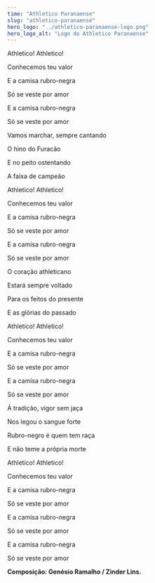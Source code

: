 ```yaml
---
time: "Athletico Paranaense"
slug: "athletico-paranaense"
hero_logo: "../athletico-paranaense-logo.png"
hero_logo_alt: "Logo do Athletico Paranaense"
---
```


Athletico! Athletico!

Conhecemos teu valor

E a camisa rubro-negra

Só se veste por amor

E a camisa rubro-negra

Só se veste por amor


Vamos marchar, sempre cantando

O hino do Furacão

E no peito ostentando

A faixa de campeão

Athletico! Athletico!

Conhecemos teu valor

E a camisa rubro-negra

Só se veste por amor

E a camisa rubro-negra

Só se veste por amor


O coração athleticano

Estará sempre voltado

Para os feitos do presente

E as glórias do passado


Athletico! Athletico!

Conhecemos teu valor

E a camisa rubro-negra

Só se veste por amor

E a camisa rubro-negra

Só se veste por amor


À tradição, vigor sem jaça

Nos legou o sangue forte

Rubro-negro é quem tem raça

E não teme a própria morte


Athletico! Athletico!

Conhecemos teu valor

E a camisa rubro-negra

Só se veste por amor

E a camisa rubro-negra

Só se veste por amor

E a camisa rubro-negra

Só se veste por amor



**Composição: Genésio Ramalho / Zinder Lins.**